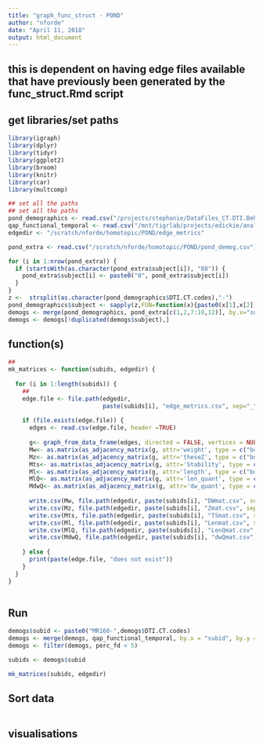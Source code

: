 ```yaml
---
title: "graph_func_struct - POND"
author: "nforde"
date: "April 11, 2018"
output: html_document
---
```


## this is dependent on having edge files available that have previously been generated by the func_struct.Rmd script

## get libraries/set paths
```r
library(igraph)
library(dplyr)
library(tidyr)
library(ggplot2)
library(broom)
library(knitr)
library(car)
library(multcomp)

## set all the paths
## set all the paths
pond_demographics <- read.csv("/projects/stephanie/DataFiles_CT.DTI.Beh.POND/GlimExtIN_CTROIUF.csv")
qap_functional_temporal <- read.csv("/mnt/tigrlab/projects/edickie/analysis/POND_RST/qap/qap_functional_temporal.csv")
edgedir <- "/scratch/nforde/homotopic/POND/edge_metrics"

pond_extra <- read.csv("/scratch/nforde/homotopic/POND/pond_demog.csv")

for (i in 1:nrow(pond_extra)) {
  if (startsWith(as.character(pond_extra$subject[i]), "88")) {
    pond_extra$subject[i] <- paste0("0", pond_extra$subject[i])
  }
}
z <-  strsplit(as.character(pond_demographics$DTI.CT.codes),"-")
pond_demographics$subject <- sapply(z,FUN=function(x){paste0(x[1],x[2])})
demogs <- merge(pond_demographics, pond_extra[c(1,2,7:10,12)], by.x="subject", by.y="subject", all.x=TRUE)
demogs <- demogs[!duplicated(demogs$subject),]


```
## function(s)
```r

## 
mk_matrices <- function(subids, edgedir) {
  
  for (i in 1:length(subids)) {
    ## 
    edge.file <- file.path(edgedir,
                           paste(subids[i], "edge_metrics.csv", sep="_"))
      
    if (file.exists(edge.file)) {
      edges <- read.csv(edge.file, header =TRUE)
      
      g<- graph_from_data_frame(edges, directed = FALSE, vertices = NULL)
      Mw<- as.matrix(as_adjacency_matrix(g, attr='weight', type = c("both")))
      Mz<- as.matrix(as_adjacency_matrix(g, attr='theseZ', type = c("both")))
      Mts<- as.matrix(as_adjacency_matrix(g, attr='Stability', type = c("both")))
      Ml<- as.matrix(as_adjacency_matrix(g, attr='length', type = c("both")))
      MlQ<- as.matrix(as_adjacency_matrix(g, attr='len_quant', type = c("both")))
      MdwQ<- as.matrix(as_adjacency_matrix(g, attr='dw_quant', type = c("both")))
   
      write.csv(Mw, file.path(edgedir, paste(subids[i], "DWmat.csv", sep="_")), row.names = F)
      write.csv(Mz, file.path(edgedir, paste(subids[i], "Zmat.csv", sep="_")), row.names = F)
      write.csv(Mts, file.path(edgedir, paste(subids[i], "TSmat.csv", sep="_")), row.names = F)
      write.csv(Ml, file.path(edgedir, paste(subids[i], "Lenmat.csv", sep="_")), row.names = F)
      write.csv(MlQ, file.path(edgedir, paste(subids[i], "LenQmat.csv", sep="_")), row.names = F)
      write.csv(MdwQ, file.path(edgedir, paste(subids[i], "dwQmat.csv", sep="_")), row.names = F)
    
    } else {
      print(paste(edge.file, "does not exist"))
    }
  }
}
      
```
## Run 
```r
demogs$subid <- paste0("MR160-",demogs$DTI.CT.codes)
demogs <- merge(demogs, qap_functional_temporal, by.x = "subid", by.y = "subject")
demogs <- filter(demogs, perc_fd < 5)

subids <- demogs$subid

mk_matrices(subids, edgedir)

```

## Sort data 
```r

```

## visualisations
```r

```